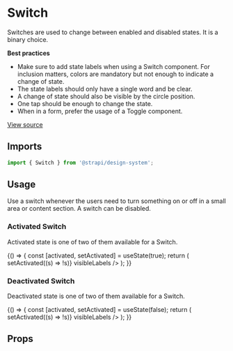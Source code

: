 <!--- Switch.stories.mdx --->



<Meta title="Design System/Components/Switch" component={Switch} />

# Switch

Switches are used to change between enabled and disabled states. It is a binary choice.

**Best practices**

- Make sure to add state labels when using a Switch component. For inclusion matters, colors are mandatory but not
  enough to indicate a change of state.
- The state labels should only have a single word and be clear.
- A change of state should also be visible by the circle position.
- One tap should be enough to change the state.
- When in a form, prefer the usage of a Toggle component.

[View source](https://github.com/strapi/design-system/tree/main/packages/strapi-design-system/src/Switch)

## Imports

```js
import { Switch } from '@strapi/design-system';
```

## Usage

Use a switch whenever the users need to turn something on or off in a small area or content section. A switch can be
disabled.

### Activated Switch

Activated state is one of two of them available for a Switch.

<Canvas>
  <Story name="activated">
    {() => {
      const [activated, setActivated] = useState(true);
      return (
        <Switch
          label="Activate the microphone"
          selected={activated}
          onChange={() => setActivated((s) => !s)}
          visibleLabels
        />
      );
    }}
  </Story>
</Canvas>

### Deactivated Switch

Deactivated state is one of two of them available for a Switch.

<Canvas>
  <Story name="not-activated">
    {() => {
      const [activated, setActivated] = useState(false);
      return (
        <Switch
          label="Activate the microphone"
          selected={activated}
          onChange={() => setActivated((s) => !s)}
          visibleLabels
        />
      );
    }}
  </Story>
</Canvas>

## Props

<ArgsTable of={Switch} />

